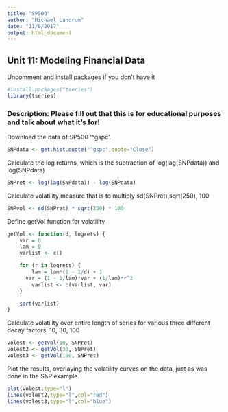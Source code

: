 ```yaml
---
title: "SP500"
author: "Michael Landrum"
date: "11/8/2017"
output: html_document
---
```


## Unit 11: Modeling Financial Data

Uncomment and install packages if you don't have it

``` r
#install.packages("tseries")
library(tseries)
```

### Description: Please fill out that this is for educational purposes and talk about what it's for!

Download the data of SP500 '^gspc'.

``` r
SNPdata <- get.hist.quote("^gspc",quote="Close")
```

Calculate the log returns, which is the subtraction of log(lag(SNPdata)) and log(SNPdata)

``` r
SNPret <- log(lag(SNPdata)) - log(SNPdata)
```

Calculate volatility measure that is to multiply sd(SNPret),sqrt(250), 100

``` r
SNPvol <- sd(SNPret) * sqrt(250) * 100
```

Define getVol function for volatility
``` r
getVol <- function(d, logrets) {
	var = 0
	lam = 0
	varlist <- c()

	for (r in logrets) {
		lam = lam*(1 - 1/d) + 1
	  var = (1 - 1/lam)*var + (1/lam)*r^2
		varlist <- c(varlist, var)
	}

	sqrt(varlist)
}

```

Calculate volatility over entire length of series for various three different decay factors: 10, 30, 100

``` r
volest <- getVol(10, SNPret)
volest2 <- getVol(30, SNPret)
volest3 <- getVol(100, SNPret)
```

Plot the results, overlaying the volatility curves on the data, just as was done in the S&P example.


``` r
plot(volest,type="l")
lines(volest2,type="l",col="red")
lines(volest3,type="l",col="blue")
```
